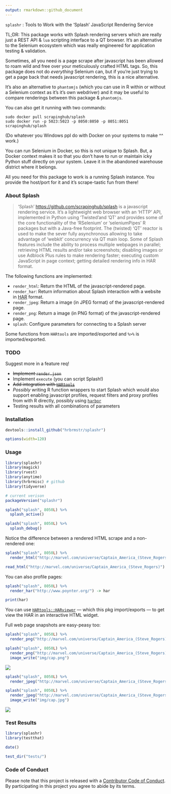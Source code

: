 ```yaml
---
output: rmarkdown::github_document
---
```


`splashr` : Tools to Work with the 'Splash' JavaScript Rendering Service

TL;DR: This package works with Splash rendering servers which are really just a REST API & `lua` scripting interface to a QT browser. It's an alternative to the Selenium ecosystem which was really engineered for application testing & validation. 

Sometimes, all you need is a page scrape after javascript has been allowed to roam wild and free over your meticulously crafted HTML tags. So, this package does not do _everything_ Selenium can, but if you're just trying to get a page back that needs javascript rendering, this is a nice alternative.

It's also an alternative to `phantomjs` (which you can use in R within or without a Selenium context as it's it's own webdriver) and it may be useful to compare renderings between this package & `phantomjs`.

You can also get it running with two commands:

    sudo docker pull scrapinghub/splash
    sudo docker run -p 5023:5023 -p 8050:8050 -p 8051:8051 scrapinghub/splash
    
(Do whatever you Windows ppl do with Docker on your systems to make ^^ work.)

You can run Selenium in Docker, so this is not unique to Splash. But, a Docker context makes it so that you don't have to run or maintain icky Python stuff directly on your system. Leave it in the abandoned warehouse district where it belongs.

All you need for this package to work is a running Splash instance. You provide the host/port for it and it's scrape-tastic fun from there!

### About Splash

>'Splash' <https://github.com/scrapinghub/splash> is a javascript rendering service. It’s a lightweight web browser with an 'HTTP' API, implemented in Python using 'Twisted'and 'QT' and provides some of the core functionality of the 'RSelenium' or 'seleniumPipes' R packages but with a Java-free footprint. The (twisted) 'QT' reactor is used to make the sever fully asynchronous allowing to take advantage of 'webkit' concurrency via QT main loop. Some of Splash features include the ability to process multiple webpages in parallel; retrieving HTML results and/or take screenshots; disabling images or use Adblock Plus rules to make rendering faster; executing custom JavaScript in page context; getting detailed rendering info in HAR format.
    
The following functions are implemented:

- `render_html`:	Return the HTML of the javascript-rendered page.
- `render_har`: Return information about Splash interaction with a website in [HAR](http://www.softwareishard.com/blog/har-12-spec/) format.
- `render_jpeg`:	Return a image (in JPEG format) of the javascript-rendered page.
- `render_png`:	Return a image (in PNG format) of the javascript-rendered page.
- `splash`:	Configure parameters for connecting to a Splash server

Some functions from `HARtools` are imported/exported and `%>%` is imported/exported.

### TODO

Suggest more in a feature req!

- <strike>Implement `render.json`</strike>
- Implement `execute` (you can script Splash!)
- <strike>Add integration with [`HARtools`](https://github.com/johndharrison/HARtools)</strike>
- _Possibly_ writing R function wrappers to start Splash which would also support enabling javascript profiles, request filters and proxy profiles from with R directly, possibly using [`harbor`](https://github.com/wch/harbor)
- Testing results with all combinations of parameters

### Installation

```r
devtools::install_github("hrbrmstr/splashr")
```

```r
options(width=120)
```

### Usage

```r
library(splashr)
library(magick)
library(rvest)
library(anytime)
library(hrbrmisc) # github
library(tidyverse)

# current verison
packageVersion("splashr")

splash("splash", 8050L) %>%
  splash_active()

splash("splash", 8050L) %>%
  splash_debug()
```

Notice the difference between a rendered HTML scrape and a non-rendered one:

```r
splash("splash", 8050L) %>%
  render_html("http://marvel.com/universe/Captain_America_(Steve_Rogers)")

read_html("http://marvel.com/universe/Captain_America_(Steve_Rogers)")
```

You can also profile pages:

```r
splash("splash", 8050L) %>%
  render_har("http://www.poynter.org/") -> har

print(har)
```

You can use [`HARtools::HARviewer`](https://github.com/johndharrison/HARtools/blob/master/R/HARviewer.R) — which this pkg import/exports — to get view the HAR in an interactive HTML widget.

Full web page snapshots are easy-peasy too:

```r
splash("splash", 8050L) %>%
  render_png("http://marvel.com/universe/Captain_America_(Steve_Rogers)")
```

```r
splash("splash", 8050L) %>%
  render_png("http://marvel.com/universe/Captain_America_(Steve_Rogers)") %>% 
  image_write("img/cap.png")
```

![](img/cap.png)

```r
splash("splash", 8050L) %>%
  render_jpeg("http://marvel.com/universe/Captain_America_(Steve_Rogers)") 
```

```r
splash("splash", 8050L) %>%
  render_jpeg("http://marvel.com/universe/Captain_America_(Steve_Rogers)") %>% 
  image_write("img/cap.jpg")
```

![](img/cap.jpg)

### Test Results

```r
library(splashr)
library(testthat)

date()

test_dir("tests/")
```

### Code of Conduct

Please note that this project is released with a [Contributor Code of Conduct](CONDUCT.md). By participating in this project you agree to abide by its terms.